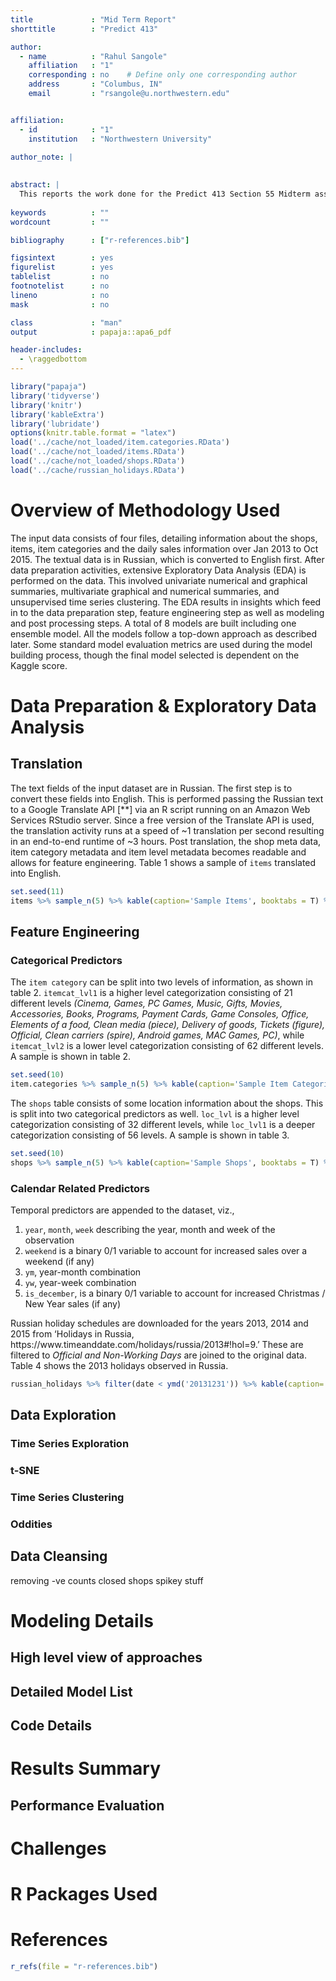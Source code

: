 ```yaml
---
title             : "Mid Term Report"
shorttitle        : "Predict 413"

author: 
  - name          : "Rahul Sangole"
    affiliation   : "1"
    corresponding : no    # Define only one corresponding author
    address       : "Columbus, IN"
    email         : "rsangole@u.northwestern.edu"


affiliation:
  - id            : "1"
    institution   : "Northwestern University"

author_note: |
  
  
abstract: |
  This reports the work done for the Predict 413 Section 55 Midterm assignment, Summer 2018.
  
keywords          : ""
wordcount         : ""

bibliography      : ["r-references.bib"]

figsintext        : yes
figurelist        : yes
tablelist         : no
footnotelist      : no
lineno            : no
mask              : no

class             : "man"
output            : papaja::apa6_pdf

header-includes:
  - \raggedbottom
---
```


```r
library("papaja")
library('tidyverse')
library('knitr')
library('kableExtra')
library('lubridate')
options(knitr.table.format = "latex")
load('../cache/not_loaded/item.categories.RData')
load('../cache/not_loaded/items.RData')
load('../cache/not_loaded/shops.RData')
load('../cache/russian_holidays.RData')
```

# Overview of Methodology Used

The input data consists of four files, detailing information about the shops, items, item categories and the daily sales information over Jan 2013 to Oct 2015. The textual data is in Russian, which is converted to English first. After data preparation activities, extensive Exploratory Data Analysis (EDA) is performed on the data. This involved univariate numerical and graphical summaries, multivariate graphical and numerical summaries, and unsupervised time series clustering. The EDA results in insights which feed in to the data preparation step, feature engineering step as well as modeling and post processing steps. A total of 8 models are built including one ensemble model. All the models follow a top-down approach as described later. Some standard model evaluation metrics are used during the model building process, though the final model selected is dependent on the Kaggle score.

# Data Preparation & Exploratory Data Analysis

## Translation

The text fields of the input dataset are in Russian. The first step is to convert these fields into English. This is performed passing the Russian text to a Google Translate API [**] via an R script running on an Amazon Web Services RStudio server. Since a free version of the Translate API is used, the translation activity runs at a speed of ~1 translation per second resulting in an end-to-end runtime of ~3 hours. Post translation, the shop meta data, item category metadata and item level metadata becomes readable and allows for feature engineering. Table 1 shows a sample of `items` translated into English.

```r
set.seed(11)
items %>% sample_n(5) %>% kable(caption='Sample Items', booktabs = T) %>% kable_styling(latex_options = c('scale_down','HOLD_position'))
```

## Feature Engineering

### Categorical Predictors

The `item category` can be split into two levels of information, as shown in table 2. `itemcat_lvl1` is a higher level categorization consisting of 21 different levels _(Cinema, Games, PC Games, Music, Gifts, Movies, Accessories, Books, Programs, Payment Cards, Game Consoles, Office, Elements of a food, Clean media (piece), Delivery of goods, Tickets (figure), Official, Clean carriers (spire), Android games, MAC Games, PC)_, while `itemcat_lvl2` is a lower level categorization consisting of 62 different levels. A sample is shown in table 2.

```r
set.seed(10)
item.categories %>% sample_n(5) %>% kable(caption='Sample Item Categories', booktabs=T) %>% kable_styling(latex_options = c('scale_down','HOLD_position'))
```

The `shops` table consists of some location information about the shops. This is split into two categorical predictors as well. `loc_lvl` is a higher level categorization consisting of 32 different levels, while `loc_lvl1` is a deeper categorization consisting of 56 levels. A sample is shown in table 3.

```r
set.seed(10)
shops %>% sample_n(5) %>% kable(caption='Sample Shops', booktabs = T) %>% kable_styling(latex_options = c('HOLD_position'),font_size = 11)
```

### Calendar Related Predictors

Temporal predictors are appended to the dataset, viz.,

1. `year`, `month`, `week` describing the year, month and week of the observation
1. `weekend` is a binary 0/1 variable to account for increased sales over a weekend (if any)
1. `ym`, year-month combination
1. `yw`, year-week combination
1. `is_december`, is a binary 0/1 variable to account for increased Christmas / New Year sales (if any)

Russian holiday schedules are downloaded for the years 2013, 2014 and 2015 from 'Holidays in Russia, https://www.timeanddate.com/holidays/russia/2013#!hol=9.' These are filtered to _Official and Non-Working Days_ are joined to the original data. Table 4 shows the 2013 holidays observed in Russia.

```r
russian_holidays %>% filter(date < ymd('20131231')) %>% kable(caption='2013 Russian Holidays', booktabs = T) %>% kable_styling(latex_options = c('HOLD_position'),font_size = 10)
```

## Data Exploration

### Time Series Exploration

### t-SNE

### Time Series Clustering

### Oddities

## Data Cleansing

removing -ve counts
closed shops
spikey stuff

# Modeling Details

## High level view of approaches

## Detailed Model List

## Code Details

# Results Summary

## Performance Evaluation

# Challenges

\newpage

# R Packages Used

\newpage

# References
```r
r_refs(file = "r-references.bib")
```

\begingroup
\setlength{\parindent}{-0.5in}
\setlength{\leftskip}{0.5in}

<div id = "refs"></div>
\endgroup
